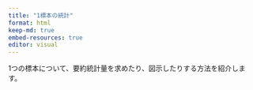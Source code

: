 ```yaml
---
title: "1標本の統計"
format: html
keep-md: true
embed-resources: true
editor: visual
---
```


1つの標本について、要約統計量を求めたり、図示したりする方法を紹介します。
